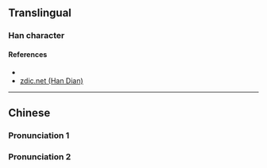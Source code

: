 {{also|蘗}}
{{character info/new}}
==Translingual==

===Han character===
{{Han char|rn=75|rad=木|as=13|sn=17|four=|canj=DSRJ|ids=⿰木辟}}

====References====
* {{Han ref|kx=0557.050|dkj=15670|dj=0946.120|hdz=21306.010|uh=6A98|ud=27288}}
* [http://www.zdic.net/z/1c/js/6A98.htm zdic.net (Han Dian)]

----

==Chinese==

===Pronunciation 1===
{{zh-see|枰|v}}

===Pronunciation 2===
{{zh-see|檗|v}}